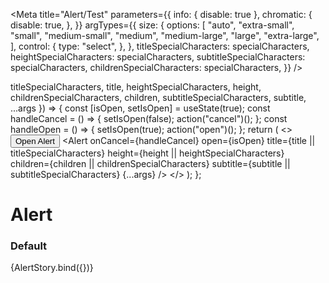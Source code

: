 

<Meta
  title="Alert/Test"
  parameters={{
    info: { disable: true },
    chromatic: {
      disable: true,
    },
  }}
  argTypes={{
    size: {
      options: [
        "auto",
        "extra-small",
        "small",
        "medium-small",
        "medium",
        "medium-large",
        "large",
        "extra-large",
      ],
      control: {
        type: "select",
      },
    },
    titleSpecialCharacters: specialCharacters,
    heightSpecialCharacters: specialCharacters,
    subtitleSpecialCharacters: specialCharacters,
    childrenSpecialCharacters: specialCharacters,
  }}
/>

  titleSpecialCharacters,
  title,
  heightSpecialCharacters,
  height,
  childrenSpecialCharacters,
  children,
  subtitleSpecialCharacters,
  subtitle,
  ...args
}) => {
  const [isOpen, setIsOpen] = useState(true);
  const handleCancel = () => {
    setIsOpen(false);
    action("cancel")();
  };
  const handleOpen = () => {
    setIsOpen(true);
    action("open")();
  };
  return (
    <>
      <Button onClick={handleOpen}>Open Alert</Button>
      <Alert
        onCancel={handleCancel}
        open={isOpen}
        title={title || titleSpecialCharacters}
        height={height || heightSpecialCharacters}
        children={children || childrenSpecialCharacters}
        subtitle={subtitle || subtitleSpecialCharacters}
        {...args}
      />
    </>
  );
};

# Alert

### Default

<Canvas>
  <Story
    name="default"
    args={{
      title: "Title",
      disableEscKey: false,
      height: "",
      subtitle: "",
      showCloseIcon: true,
      size: Alert.defaultProps.size,
      children: "This is an example of an alert",
      titleSpecialCharacters: undefined,
      heightSpecialCharacters: undefined,
      subtitleSpecialCharacters: undefined,
      childrenSpecialCharacters: undefined,
    }}
  >
    {AlertStory.bind({})}
  </Story>
</Canvas>

